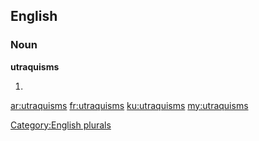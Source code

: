 ==English==

===Noun===
'''utraquisms'''

# {{plural of|[[utraquism]]}}

[[Category:English plurals]]

[[ar:utraquisms]]
[[fr:utraquisms]]
[[ku:utraquisms]]
[[my:utraquisms]]